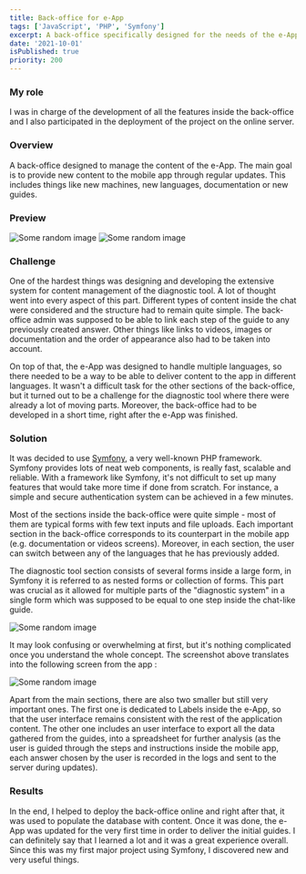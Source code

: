 ```yaml
---
title: Back-office for e-App
tags: ['JavaScript', 'PHP', 'Symfony']
excerpt: A back-office specifically designed for the needs of the e-App. Main purpose of this back-office is to manage old and new content that is being delivered to the mobile app through the regular updates.
date: '2021-10-01'
isPublished: true
priority: 200
---
```


### My role

I was in charge of the development of all the features inside the back-office and I also participated in the deployment of the project on the online server.

### Overview

A back-office designed to manage the content of the e-App. The main goal is to provide new content to the mobile app through regular updates. This includes things like new machines, new languages, documentation or new guides.

### Preview

<Image src="https://picsum.photos/1280/720" alt="Some random image" />
<Image src="https://picsum.photos/1280/720" alt="Some random image" />

### Challenge

One of the hardest things was designing and developing the extensive system for content management of the diagnostic tool. A lot of thought went into every aspect of this part. Different types of content inside the chat were considered and the structure had to remain quite simple. The back-office admin was supposed to be able to link each step of the guide to any previously created answer. Other things like links to videos, images or documentation and the order of appearance also had to be taken into account.

On top of that, the e-App was designed to handle multiple languages, so there needed to be a way to be able to deliver content to the app in different languages. It wasn't a difficult task for the other sections of the back-office, but it turned out to be a challenge for the diagnostic tool where there were already a lot of moving parts. Moreover, the back-office had to be developed in a short time, right after the e-App was finished.

### Solution

It was decided to use [Symfony](https://symfony.com/), a very well-known PHP framework. Symfony provides lots of neat web components, is really fast, scalable and reliable. With a framework like Symfony, it's not difficult to set up many features that would take more time if done from scratch. For instance, a simple and secure authentication system can be achieved in a few minutes.

Most of the sections inside the back-office were quite simple - most of them are typical forms with few text inputs and file uploads. Each important section in the back-office corresponds to its counterpart in the mobile app (e.g. documentation or videos screens). Moreover, in each section, the user can switch between any of the languages that he has previously added.

The diagnostic tool section consists of several forms inside a large form, in Symfony it is referred to as nested forms or collection of forms. This part was crucial as it allowed for multiple parts of the "diagnostic system" in a single form which was supposed to be equal to one step inside the chat-like guide.

<Image src="https://picsum.photos/1280/720" alt="Some random image" />

It may look confusing or overwhelming at first, but it's nothing complicated once you understand the whole concept. The screenshot above translates into the following screen from the app :

<Image src="https://picsum.photos/1280/720" alt="Some random image" />

Apart from the main sections, there are also two smaller but still very important ones. The first one is dedicated to Labels inside the e-App, so that the user interface remains consistent with the rest of the application content. The other one includes an user interface to export all the data gathered from the guides, into a spreadsheet for further analysis (as the user is guided through the steps and instructions inside the mobile app, each answer chosen by the user is recorded in the logs and sent to the server during updates).

### Results

In the end, I helped to deploy the back-office online and right after that, it was used to populate the database with content. Once it was done, the e-App was updated for the very first time in order to deliver the initial guides. I can definitely say that I learned a lot and it was a great experience overall. Since this was my first major project using Symfony, I discovered new and very useful things.
